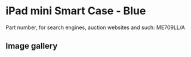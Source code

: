 
# iPad mini Smart Case - Blue

Part number, for search engines, auction websites and such: ME709LL/A

## Image gallery

<div style={{ width: "768px" }}>
  <GalleryComponent
    images={[
      {
        original: "/everysource/ME709.png",
        thumbnail: "/everypreview/ME709.png",
      },
      {
        original: "/everysource/ME709_AV1_SILVER.png",
        thumbnail: "/everypreview/ME709_AV1_SILVER.png",
      },
      {
        original: "/everysource/ME709_AV1_SPACE_GRAY.png",
        thumbnail: "/everypreview/ME709_AV1_SPACE_GRAY.png",
      },
      {
        original: "/everysource/ME709_AV3.png",
        thumbnail: "/everypreview/ME709_AV3.png",
      },
      {
        original: "/everysource/ME709_AV4.png",
        thumbnail: "/everypreview/ME709_AV4.png",
      },
      {
        original: "/everysource/ME709_AV5.png",
        thumbnail: "/everypreview/ME709_AV5.png",
      },
      {
        original: "/everysource/ME709_AV6.png",
        thumbnail: "/everypreview/ME709_AV6.png",
      }
    ]}
  />
</div>